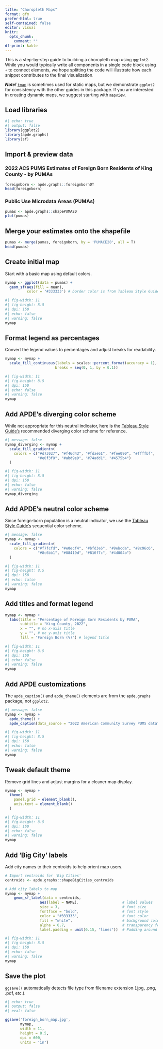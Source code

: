 ```yaml
---
title: "Choropleth Maps"
format: gfm
prefer-html: true
self-contained: false
editor: visual
knitr:
  opts_chunk:
    comment: ""
df-print: kable
---
```


This is a step-by-step guide to building a choropleth map using `ggplot2`. While you would typically write all components in a single code block using `+` to connect elements, we hope splitting the code will illustrate how each snippet contributes to the final visualization.

***Note!*** [`tmap`](https://r-tmap.github.io/tmap/) is sometimes used for static maps, but we demonstrate `ggplot2` for consistency with the other guides in this package. If you are interested in creating dynamic maps, we suggest starting with [`mapview`](https://r-spatial.github.io/mapview/).

## Load libraries

```r
#| echo: true
#| output: false
library(ggplot2)
library(apde.graphs)
library(sf)
```

## Import & preview data

### 2022 ACS PUMS Estimates of Foreign Born Residents of King County - by PUMAs

```r
foreignborn <- apde.graphs::foreignbornDT
head(foreignborn)
```

### Public Use Microdata Areas (PUMAs)

```r
pumas <- apde.graphs::shapePUMA20
plot(pumas)
```

## Merge your estimates onto the shapefile

```r
pumas <- merge(pumas, foreignborn, by = 'PUMACE20', all = T)
head(pumas)
```

## Create initial map

Start with a basic map using default colors.

```r
mymap <- ggplot(data = pumas) +
  geom_sf(aes(fill = mean), 
          color = '#333333') # border color is from Tableau Style Guide 
```

```r
#| fig-width: 11 
#| fig-height: 8.5
#| dpi: 150
#| echo: false
#| warning: false
mymap
```

## Format legend as percentages

Convert the legend values to percentages and adjust breaks for readability.

```r
mymap <- mymap +
  scale_fill_continuous(labels = scales::percent_format(accuracy = 1),
                       breaks = seq(0, 1, by = 0.1))
```

```r
#| fig-width: 11 
#| fig-height: 8.5
#| dpi: 150
#| echo: false
#| warning: false
mymap
```

## Add APDE's diverging color scheme

While not appropriate for this neutral indicator, here is the [Tableau Style Guide's](https://kc1.sharepoint.com/:w:/r/teams/DPH-TableauResources/_layouts/15/Doc.aspx?sourcedoc=%7B359811A5-92B0-4B13-B6DC-DD71CDBBA11B%7D&file=Tableau%20Style%20Guide%20v1.0.4.docx&action=default&mobileredirect=true) recommended diverging color scheme for reference.

```r
#| message: false
mymap_diverging <- mymap +
  scale_fill_gradientn(
    colors = c("#d73027", "#f46d43", "#fdae61", "#fee090", "#ffffbf",
               "#e0f3f8", "#abd9e9", "#74add1", "#4575b4")
  )
```

```r
#| fig-width: 11 
#| fig-height: 8.5
#| dpi: 150
#| echo: false
#| warning: false
mymap_diverging
```

## Add APDE's neutral color scheme

Since foreign-born population is a neutral indicator, we use the [Tableau Style Guide's](https://kc1.sharepoint.com/:w:/r/teams/DPH-TableauResources/_layouts/15/Doc.aspx?sourcedoc=%7B359811A5-92B0-4B13-B6DC-DD71CDBBA11B%7D&file=Tableau%20Style%20Guide%20v1.0.4.docx&action=default&mobileredirect=true) sequential color scheme.

```r
#| message: false
mymap <- mymap +
  scale_fill_gradientn(
    colors = c("#f7fcfd", "#e0ecf4", "#bfd3e6", "#9ebcda", "#8c96c6",
               "#8c6bb1", "#88419d", "#810f7c", "#4d004b")
  )
```

```r
#| fig-width: 11 
#| fig-height: 8.5
#| dpi: 150
#| echo: false
#| warning: false
mymap
```

## Add titles and format legend

```r
mymap <- mymap +
  labs(title = "Percentage of Foreign Born Residents by PUMA",
       subtitle = "King County, 2022",
       x = "", # no x-axis title
       y = "", # no y-axis title
       fill = "Foreign Born (%)") # legend title
```

```r
#| fig-width: 11 
#| fig-height: 8.5
#| dpi: 150
#| echo: false
#| warning: false
mymap
```

## Add APDE customizations

The `apde_caption()` and `apde_theme()` elements are from the `apde.graphs` package, not `ggplot2`.

```r
#| message: false
mymap <- mymap +
  apde_theme() +
  apde_caption(data_source = "2022 American Community Survey PUMS data")
```

```r
#| fig-width: 11 
#| fig-height: 8.5
#| dpi: 150
#| echo: false
#| warning: false
mymap
```

## Tweak default theme

Remove grid lines and adjust margins for a cleaner map display.

```r
mymap <- mymap +
  theme(
    panel.grid = element_blank(),
    axis.text = element_blank()
  )
```

```r
#| fig-width: 11 
#| fig-height: 8.5
#| dpi: 150
#| echo: false
#| warning: false
mymap
```

## Add 'Big City' labels

Add city names to their centroids to help orient map users.

```r
# Import centroids for 'Big Cities'
centroids <- apde.graphs::shapeBigCities_centroids

# Add city labels to map
mymap <- mymap +
    geom_sf_label(data = centroids,
                aes(label = NAME),                    # label values
                size = 3,                             # font size
                fontface = "bold",                    # font style
                color = "#333333",                    # font color
                fill = "white",                       # background color
                alpha = 0.7,                          # transparency for the background
                label.padding = unit(0.15, "lines"))  # Padding around text
```

```r
#| fig-width: 11 
#| fig-height: 8.5
#| dpi: 150
#| echo: false
#| warning: false
mymap
```

## Save the plot

`ggsave()` automatically detects file type from filename extension (.jpg, .png, .pdf, etc.).

```r
#| echo: true
#| output: false
#| eval: false

ggsave('foreign_born_map.jpg',
       mymap,
       width = 11,
       height = 8.5,
       dpi = 600,
       units = 'in')
```

